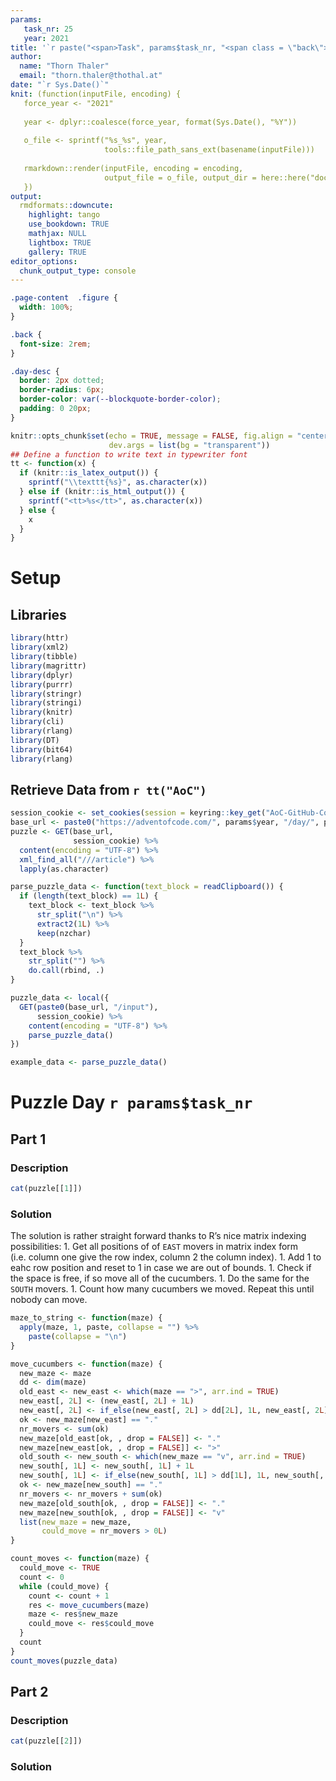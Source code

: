 ```yaml
---
params:
   task_nr: 25
   year: 2021
title: '`r paste("<span>Task", params$task_nr, "<span class = \"back\"><a href = \"index.html\">", fontawesome::fa("home"), "</a></span></span>")`'
author: 
  name: "Thorn Thaler"
  email: "thorn.thaler@thothal.at"
date: "`r Sys.Date()`"
knit: (function(inputFile, encoding) {
   force_year <- "2021"
   
   year <- dplyr::coalesce(force_year, format(Sys.Date(), "%Y"))
   
   o_file <- sprintf("%s_%s", year, 
                     tools::file_path_sans_ext(basename(inputFile)))
                     
   rmarkdown::render(inputFile, encoding = encoding, 
                     output_file = o_file, output_dir = here::here("docs"))
   })
output: 
  rmdformats::downcute:
    highlight: tango
    use_bookdown: TRUE
    mathjax: NULL
    lightbox: TRUE
    gallery: TRUE
editor_options: 
  chunk_output_type: console
---
```


```css
.page-content  .figure {
  width: 100%;
}

.back {
  font-size: 2rem;
}

.day-desc {
  border: 2px dotted;
  border-radius: 6px;
  border-color: var(--blockquote-border-color);
  padding: 0 20px;
}
```

```r
knitr::opts_chunk$set(echo = TRUE, message = FALSE, fig.align = "center",
                      dev.args = list(bg = "transparent"))
## Define a function to write text in typewriter font
tt <- function(x) {
  if (knitr::is_latex_output()) {
    sprintf("\\texttt{%s}", as.character(x))
  } else if (knitr::is_html_output()) {
    sprintf("<tt>%s</tt>", as.character(x))
  } else {
    x
  }
}
```

# Setup

## Libraries

```r
library(httr)
library(xml2)
library(tibble)
library(magrittr)
library(dplyr)
library(purrr)
library(stringr)
library(stringi)
library(knitr)
library(cli)
library(rlang)
library(DT)
library(bit64)
library(rlang)
```

## Retrieve Data from `r tt("AoC")`


```r
session_cookie <- set_cookies(session = keyring::key_get("AoC-GitHub-Cookie"))
base_url <- paste0("https://adventofcode.com/", params$year, "/day/", params$task_nr)
puzzle <- GET(base_url,
              session_cookie) %>% 
  content(encoding = "UTF-8") %>% 
  xml_find_all("///article") %>% 
  lapply(as.character)

parse_puzzle_data <- function(text_block = readClipboard()) {
  if (length(text_block) == 1L) {
    text_block <- text_block %>% 
      str_split("\n") %>% 
      extract2(1L) %>% 
      keep(nzchar)
  }
  text_block %>% 
    str_split("") %>% 
    do.call(rbind, .)
}

puzzle_data <- local({
  GET(paste0(base_url, "/input"),
      session_cookie) %>% 
    content(encoding = "UTF-8") %>% 
    parse_puzzle_data()
})
```

```r
example_data <- parse_puzzle_data()
```

# Puzzle Day `r params$task_nr`

## Part 1


### Description

```r
cat(puzzle[[1]])
```

### Solution

The solution is rather straight forward thanks to R's nice matrix indexing possibilities:
1. Get all positions of of `EAST` movers in matrix index form (i.e. column one give the 
row index, column 2 the column index).
1. Add 1 to eahc row position and reset to 1 in case we are out of bounds.
1. Check if the space is free, if so move all of the cucumbers.
1. Do the same for the `SOUTH` movers.
1. Count how many cucumbers we moved. Repeat this until nobody can move.


```r
maze_to_string <- function(maze) {
  apply(maze, 1, paste, collapse = "") %>% 
    paste(collapse = "\n")
}

move_cucumbers <- function(maze) {
  new_maze <- maze
  dd <- dim(maze)
  old_east <- new_east <- which(maze == ">", arr.ind = TRUE)
  new_east[, 2L] <- (new_east[, 2L] + 1L) 
  new_east[, 2L] <- if_else(new_east[, 2L] > dd[2L], 1L, new_east[, 2L])
  ok <- new_maze[new_east] == "."
  nr_movers <- sum(ok)
  new_maze[old_east[ok, , drop = FALSE]] <- "."
  new_maze[new_east[ok, , drop = FALSE]] <- ">"
  old_south <- new_south <- which(new_maze == "v", arr.ind = TRUE)
  new_south[, 1L] <- new_south[, 1L] + 1L
  new_south[, 1L] <- if_else(new_south[, 1L] > dd[1L], 1L, new_south[, 1L])
  ok <- new_maze[new_south] == "."
  nr_movers <- nr_movers + sum(ok)
  new_maze[old_south[ok, , drop = FALSE]] <- "."
  new_maze[new_south[ok, , drop = FALSE]] <- "v"
  list(new_maze = new_maze,
       could_move = nr_movers > 0L)
}

count_moves <- function(maze) {
  could_move <- TRUE
  count <- 0
  while (could_move) {
    count <- count + 1
    res <- move_cucumbers(maze)
    maze <- res$new_maze
    could_move <- res$could_move
  }
  count
}
count_moves(puzzle_data)
```

## Part 2

### Description

```r
cat(puzzle[[2]])
```

### Solution


```r
```
